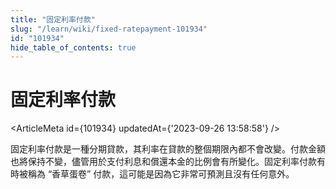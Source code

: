 ```yaml
---
title: "固定利率付款"
slug: "/learn/wiki/fixed-ratepayment-101934"
id: "101934"
hide_table_of_contents: true
---
```



# 固定利率付款

<ArticleMeta id={101934} updatedAt={'2023-09-26 13:58:58'} />
<div className='border-solid border-b border-t-0 my-4 border-[var(--ifm-color-gray-300)]' />

固定利率付款是一種分期貸款，其利率在貸款的整個期限內都不會改變。付款金額也將保持不變，儘管用於支付利息和償還本金的比例會有所變化。固定利率付款有時被稱為 “香草蛋卷” 付款，這可能是因為它非常可預測且沒有任何意外。
